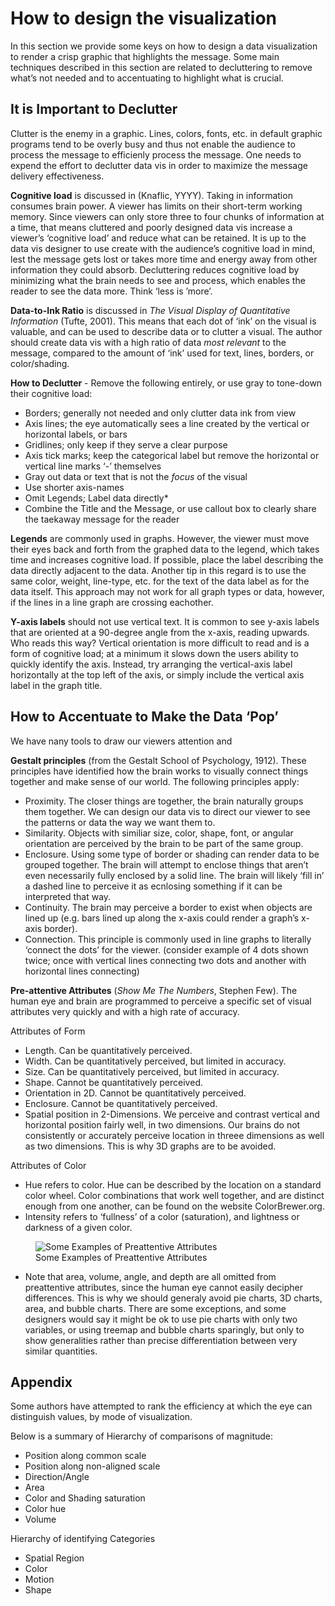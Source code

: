 # How to design the visualization

In this section we provide some keys on how to design a data visualization to render a crisp graphic that highlights the message.
Some main techniques described in this section are related to decluttering to remove what's not needed and to accentuating to highlight what is crucial.

## It is Important to Declutter

Clutter is the enemy in a graphic. Lines, colors, fonts, etc. in default graphic programs tend to be overly busy and thus not enable the audience to process the message to efficienly process the message. One needs to expend the effort to declutter data vis in order to maximize the message delivery effectiveness.

**Cognitive load** is discussed in (Knaflic, YYYY). Taking in information consumes brain power. A viewer has limits on their short-term working memory. Since viewers can only store three to four chunks of information at a time, that means cluttered and poorly designed data vis increase a viewer's 'cognitive load' and reduce what can be retained. It is up to the data vis designer to use create with the audience's cognitive load in mind, lest the message gets lost or takes more time and energy away from other information they could absorb. Decluttering reduces cognitive load by minimizing what the brain needs to see and process, which enables the reader to see the data more. Think 'less is 'more'.

**Data-to-Ink Ratio** is discussed in *The Visual Display of Quantitative Information* (Tufte, 2001). This means that each dot of 'ink' on the visual is valuable, and can be used to describe data or to clutter a visual. The author should create data vis with a high ratio of data *most relevant* to the message, compared to the amount of 'ink' used for text, lines, borders, or color/shading.

**How to Declutter** - 	Remove the following entirely, or use gray to tone-down their cognitive load:

* Borders; generally not needed and only clutter data ink from view
* Axis lines; the eye automatically sees a line created by the vertical or horizontal labels, or bars
* Gridlines; only keep if they serve a clear purpose
* Axis tick marks; keep the categorical label but remove the horizontal or vertical line marks '-' themselves
* Gray out data or text that is not the *focus* of the visual 
* Use shorter axis-names
* Omit Legends; Label data directly* 
* Combine the Title and the Message, or use callout box to clearly share the taekaway message for the reader
		
**Legends** are commonly used in graphs. However, the viewer must move their eyes back and forth from the graphed data to the legend, which takes time and increases cognitive load. If possible, place the label describing the data directly adjacent to the data. Another tip in this regard is to use the same color, weight, line-type, etc. for the text of the data label as for the data itself. This approach may not work for all graph types or data, however, if the lines in a line graph are crossing eachother. 

**Y-axis labels** should not use vertical text. It is common to see y-axis labels that are oriented at a 90-degree angle from the x-axis, reading upwards. Who reads this way? Vertical orientation is more difficult to read and is a form of cognitive load; at a minimum it slows down the users ability to quickly identify the axis. Instead, try arranging the vertical-axis label horizontally at the top left of the axis, or simply include the vertical axis label in the graph title.
		

## How to Accentuate to Make the Data ‘Pop’

We have nany tools to draw our viewers attention and  

**Gestalt principles** (from the Gestalt School of Psychology, 1912). These principles have identified how the brain works to visually connect things together and make sense of our world. The following principles apply:
	
* Proximity. The closer things are together, the brain naturally groups them together. We can design our data vis to direct our viewer to see the patterns or data the way we want them to.
* Similarity. Objects with similiar size, color, shape, font, or angular orientation are perceived by the brain to be part of the same group. 
* Enclosure. Using some type of border or shading can render data to be grouped together. The brain will attempt to enclose things that aren't even necessarily fully enclosed by a solid line. The brain will likely 'fill in' a dashed line to perceive it as ecnlosing something if it can be interpreted that way. 
* Continuity.  The brain may perceive a border to exist when objects are lined up (e.g. bars lined up along the x-axis could render a graph's x-axis border).
* Connection. This principle is commonly used in line graphs to literally 'connect the dots' for the viewer. (consider example of 4 dots  shown twice; once with vertical lines connecting two dots and another with horizontal lines connecting)
	
**Pre-attentive Attributes** (*Show Me The Numbers*, Stephen Few). The human eye and brain are programmed to perceive a specific set of visual attributes very quickly and with a high rate of accuracy.
	
Attributes of Form

* Length. Can be quantitatively perceived.
* Width. Can be quantitatively perceived, but limited in accuracy.
* Size. Can be quantitatively perceived, but limited in accuracy.
* Shape. Cannot be quantitatively perceived.
* Orientation in 2D. Cannot be quantitatively perceived.
* Enclosure. Cannot be quantitatively perceived.
* Spatial position in 2-Dimensions. We perceive and contrast vertical and horizontal position fairly well, in two dimensions. Our brains do not consistently or accurately perceive location in threee dimensions as well as two dimensions. This is why 3D graphs are to be avoided.
	
Attributes of Color

* Hue refers to color. Hue can be described by the location on a standard color wheel. Color combinations that work well together, and are distinct enough from one another, can be found on the website ColorBrewer.org.
* Intensity refers to 'fullness' of a color (saturation), and lightness or darkness of a given color.
		
![Some Examples of Preattentive Attributes](pictures/PAA.png)

* Note that area, volume, angle, and depth are all omitted from preattentive attributes, since the human eye cannot easily decipher differences. This is why we should generaly avoid pie charts, 3D charts, area, and bubble charts. There are some exceptions, and some designers would say it might be ok to use pie charts with only two variables, or using treemap and bubble charts sparingly, but only to show generalities rather than precise differentiation between very similar quantities.

## Appendix

Some authors have attempted to rank the efficiency at which the eye can distinguish values, by mode of visualization.

Below is a summary of Hierarchy of comparisons of magnitude:

* Position along common scale
* Position along non-aligned scale
* Direction/Angle
* Area
* Color and Shading saturation
* Color hue
* Volume

Hierarchy of identifying Categories

* Spatial Region
* Color
* Motion
* Shape
